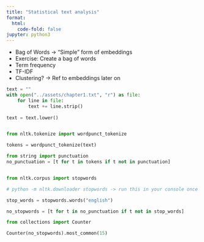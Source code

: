 ```yaml
---
title: "Statistical text analysis"
format:
  html:
    code-fold: false
jupyter: python3
---
```



- Bag of Words -> "Simple" form of embeddings
- Exercise: Create a bag of words 
- Term frequency 
- TF-IDF
- Clustering? -> Ref to embeddings later on

```python
text = ""
with open("../assets/chapter1.txt", "r") as file:  
    for line in file:
        text += line.strip()
        
text = text.lower()


from nltk.tokenize import wordpunct_tokenize

tokens = wordpunct_tokenize(text)

from string import punctuation
no_punctuation = [t for t in tokens if t not in punctuation]


from nltk.corpus import stopwords

# python -m nltk.downloader stopwords -> run this in your console once to get the stopwords

stop_words = stopwords.words("english")

no_stopwords = [t for t in no_punctuation if t not in stop_words]

from collections import Counter

Counter(no_stopwords).most_common(15)

```
